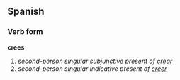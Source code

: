 ==Spanish==
===Verb form===
'''crees'''

# ''second-person singular subjunctive present of [[crear]]''
# ''second-person singular indicative present of [[creer]]''